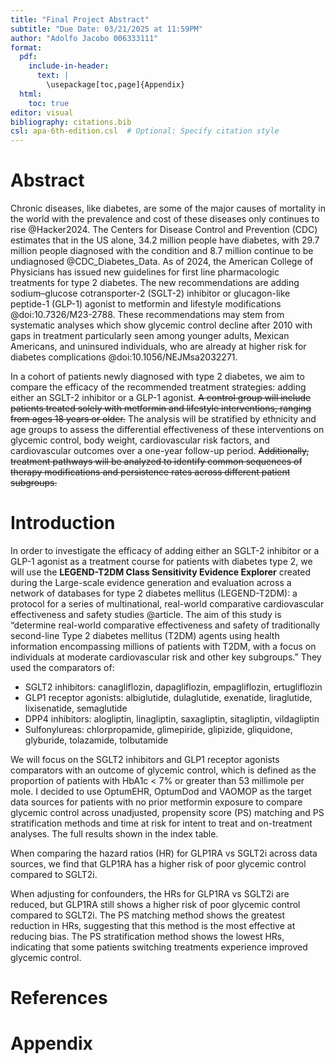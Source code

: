 ```yaml
---
title: "Final Project Abstract"
subtitle: "Due Date: 03/21/2025 at 11:59PM"
author: "Adolfo Jacobo 006333111"
format:
  pdf:
    include-in-header:
      text: |
        \usepackage[toc,page]{Appendix}
  html:
    toc: true
editor: visual
bibliography: citations.bib
csl: apa-6th-edition.csl  # Optional: Specify citation style
---
```


# Abstract

Chronic diseases, like diabetes, are some of the major causes of mortality in the world with the prevalence and cost of these diseases only continues to rise @Hacker2024. The Centers for Disease Control and Prevention (CDC) estimates that in the US alone, 34.2 million people have diabetes, with 29.7 million people diagnosed with the condition and 8.7 million continue to be undiagnosed @CDC_Diabetes_Data. As of 2024, the American College of Physicians has issued new guidelines for first line pharmacologic treatments for type 2 diabetes. The new recommendations are adding sodium–glucose cotransporter-2 (SGLT-2) inhibitor or glucagon-like peptide-1 (GLP-1) agonist to metformin and lifestyle modifications @doi:10.7326/M23-2788. These recommendations may stem from systematic analyses which show glycemic control decline after 2010 with gaps in treatment particularly seen among younger adults, Mexican Americans, and uninsured individuals, who are already at higher risk for diabetes complications @doi:10.1056/NEJMsa2032271.

In a cohort of patients newly diagnosed with type 2 diabetes, we aim to compare the efficacy of the recommended treatment strategies: adding either an SGLT-2 inhibitor or a GLP-1 agonist. ~~A control group will include patients treated solely with metformin and lifestyle interventions, ranging from ages 18 years or older.~~ The analysis will be stratified by ethnicity and age groups to assess the differential effectiveness of these interventions on glycemic control, body weight, cardiovascular risk factors, and cardiovascular outcomes over a one-year follow-up period. ~~Additionally, treatment pathways will be analyzed to identify common sequences of therapy modifications and persistence rates across different patient subgroups.~~

# Introduction

In order to investigate the efficacy of adding either an SGLT-2 inhibitor or a GLP-1 agonist as a treatment course for patients with diabetes type 2, we will use the **LEGEND-T2DM Class Sensitivity Evidence Explorer** created during the Large-scale evidence generation and evaluation across a network of databases for type 2 diabetes mellitus (LEGEND-T2DM): a protocol for a series of multinational, real-world comparative cardiovascular effectiveness and safety studies @article. The aim of this study is "determine real-world comparative effectiveness and safety of traditionally second-line Type 2 diabetes mellitus (T2DM) agents using health information encompassing millions of patients with T2DM, with a focus on individuals at moderate cardiovascular risk and other key subgroups." They used the comparators of:

-   SGLT2 inhibitors: canagliflozin, dapagliflozin, empagliflozin, ertugliflozin
-   GLP1 receptor agonists: albiglutide, dulaglutide, exenatide, liraglutide, lixisenatide, semaglutide
-   DPP4 inhibitors: alogliptin, linagliptin, saxagliptin, sitagliptin, vildagliptin
-   Sulfonylureas: chlorpropamide, glimepiride, glipizide, gliquidone, glyburide, tolazamide, tolbutamide

We will focus on the SGLT2 inhibitors and GLP1 receptor agonists comparators with an outcome of glycemic control, which is defined as the proportion of patients with HbA1c < 7% or greater than 53 millimole per mole. I decided to use OptumEHR, OptumDod and VAOMOP as the target data sources for patients with no prior metformin exposure to compare glycemic control across unadjusted, propensity score (PS) matching and PS stratification methods and time at risk for intent to treat and on-treatment analyses. The full results shown in the index table.

When comparing the hazard ratios (HR) for GLP1RA vs SGLT2i across data sources, we find that GLP1RA has a higher risk of poor glycemic control compared to SGLT2i.

\begin{table}[H]
\centering
\renewcommand{\tablename}{Table}  % Ensures "Table X." format
\begin{tabular}{|l|c|c|c|}
\hline
\textbf{Data Source} & \textbf{Unadjusted HR} & \textbf{PS Matching HR} & \textbf{PS Stratification HR} \\
\hline
OptumEHR  & 1.30 (1.19-1.43) & 1.34 (1.16-1.54) & 1.21 (1.09-1.34) \\
OptumDod  & 1.28 (1.18-1.38) & 1.24 (1.10-1.38) & 1.27 (1.18-1.38) \\
VAOMOP    & 1.38 (1.27-1.50) & 1.35 (1.19-1.53) & 1.36 (1.23-1.49) \\
\hline
\end{tabular}
\caption{Hazard Ratios for GLP1RA vs. SGLT2i Across Data Sources}  % Caption after the table
\label{tab:hazard_ratios}
\end{table}

When adjusting for confounders, the HRs for GLP1RA vs SGLT2i are reduced, but GLP1RA still shows a higher risk of poor glycemic control compared to SGLT2i. The PS matching method shows the greatest reduction in HRs, suggesting that this method is the most effective at reducing bias. The PS stratification method shows the lowest HRs, indicating that some patients switching treatments experience improved glycemic control.

\begin{table}[H]
\centering
\begin{tabular}{|l|c|c|}
\hline
\textbf{Method} & \textbf{HR Range (OT)} & \textbf{HR Range (ITT)} \\
\hline
Unadjusted        & 1.28 - 1.38   & 1.17 - 1.20    \\
PS Matching       & 1.24 - 1.35   & 1.14 - 1.23    \\
PS Stratification & 1.21 - 1.36   & 1.08 - 1.20    \\
\hline
\end{tabular}
\captionsetup{justification=centering}  % Ensures center alignment
\caption{Comparison of HR Ranges for On-Treatment (OT) \\ vs. Intent-to-Treat (ITT) Analysis}
\label{tab:hr_ranges}
\end{table}

# References

::: {#refs}
:::

# Appendix

\begin{table}[H]
\centering
\resizebox{\textwidth}{!}{%
\begin{tabular}{|l|l|c|c|c|c|c|c|c|c|}
\hline
Analysis & Data source & HR & LB & UB & P & CalHR & CalLB & CalUB & CalP \\
\hline
Unadjusted, on-treatment1 & OptumEHR & 1.30 & 1.19 & 1.43 & 0.00 & 1.29 & 1.17 & 1.43 & 0.00 \\
Unadjusted, on-treatment1 & OptumDod & 1.28 & 1.18 & 1.38 & 0.00 & 1.34 & 0.75 & 2.41 & 0.32 \\
Unadjusted, on-treatment1 & VAOMOP & 1.38 & 1.27 & 1.50 & 0.00 & 1.37 & 1.04 & 1.80 & 0.04 \\
PS matching, on-treatment1 & OptumEHR & 1.34 & 1.16 & 1.54 & 0.00 & 1.46 & 1.26 & 1.69 & 0.00 \\
PS matching, on-treatment1 & OptumDod & 1.24 & 1.10 & 1.38 & 0.00 & 1.35 & 0.65 & 2.81 & 0.42 \\
PS matching, on-treatment1 & VAOMOP & 1.35 & 1.19 & 1.53 & 0.00 & 1.27 & 1.11 & 1.45 & 0.00 \\
PS stratification, on-treatment1 & OptumEHR & 1.21 & 1.09 & 1.34 & 0.00 & 1.27 & 1.14 & 1.42 & 0.00 \\
PS stratification, on-treatment1 & OptumDod & 1.27 & 1.18 & 1.38 & 0.00 & 1.34 & 0.75 & 2.42 & 0.32 \\
PS stratification, on-treatment1 & VAOMOP & 1.36 & 1.23 & 1.49 & 0.00 & 1.32 & 1.20 & 1.46 & 0.00 \\
Unadjusted, intent-to-treat & OptumEHR & 1.17 & 1.11 & 1.24 & 0.00 & 1.06 & 0.76 & 1.46 & 0.74 \\
Unadjusted, intent-to-treat & OptumDod & 1.20 & 1.13 & 1.27 & 0.00 & 1.22 & 0.57 & 2.64 & 0.60 \\
Unadjusted, intent-to-treat & VAOMOP & 1.19 & 1.11 & 1.26 & 0.00 & 1.16 & 0.84 & 1.60 & 0.39 \\
PS matching, intent-to-treat & OptumEHR & 1.14 & 1.05 & 1.23 & 0.00 & 1.16 & 1.07 & 1.26 & 0.00 \\
PS matching, intent-to-treat & OptumDod & 1.22 & 1.13 & 1.31 & 0.00 & 1.31 & 0.59 & 2.87 & 0.51 \\
PS matching, intent-to-treat & VAOMOP & 1.23 & 1.13 & 1.35 & 0.00 & 1.17 & 1.07 & 1.29 & 0.00 \\
PS stratification, intent-to-treat & OptumEHR & 1.08 & 1.02 & 1.15 & 0.01 & 1.10 & 1.02 & 1.17 & 0.03 \\
PS stratification, intent-to-treat & OptumDod & 1.20 & 1.13 & 1.27 & 0.00 & 1.22 & 0.56 & 2.65 & 0.61 \\
PS stratification, intent-to-treat & VAOMOP & 1.20 & 1.11 & 1.29 & 0.00 & 1.15 & 1.06 & 1.24 & 0.00 \\
\hline
\end{tabular}%
}
\caption{Hazard Ratios for Various Treatment Groups}
\label{tab:full_hazard_ratios}
\end{table}
